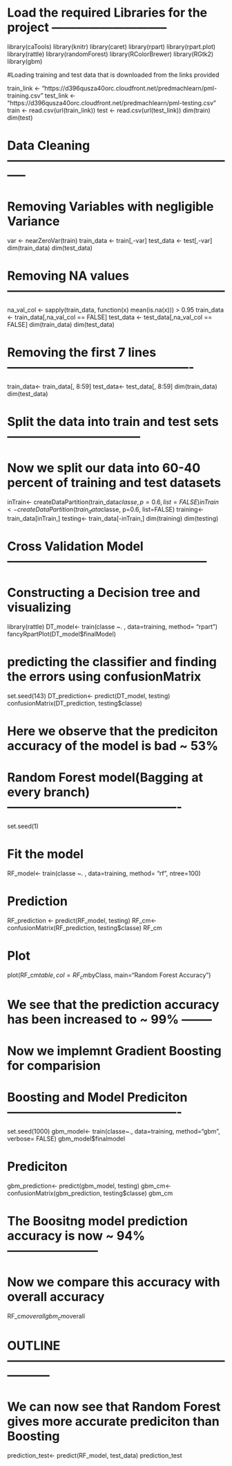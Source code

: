 # Load the required Libraries for the project -----------------------------

library(caTools)
library(knitr)
library(caret)
library(rpart)
library(rpart.plot)
library(rattle)
library(randomForest)
library(RColorBrewer)
library(RGtk2)
library(gbm)

#Loading training and test data that is downloaded from the links provided

train_link <- "https://d396qusza40orc.cloudfront.net/predmachlearn/pml-training.csv"
test_link <- "https://d396qusza40orc.cloudfront.net/predmachlearn/pml-testing.csv"
train <- read.csv(url(train_link))
test <- read.csv(url(test_link))
dim(train)
dim(test)


# Data Cleaning -----------------------------------------------------------
# Removing Variables with negligible Variance

var <- nearZeroVar(train)
train_data <- train[,-var]
test_data <- test[,-var]
dim(train_data)
dim(test_data)


# Removing NA values ------------------------------------------------------

na_val_col <- sapply(train_data, function(x) mean(is.na(x))) > 0.95
train_data <- train_data[,na_val_col == FALSE]
test_data <- test_data[,na_val_col == FALSE]
dim(train_data)
dim(test_data)

# Removing the first 7 lines ----------------------------------------------

train_data<- train_data[, 8:59]
test_data<- test_data[, 8:59]
dim(train_data) 
dim(test_data)

# Split the data into train and test sets ---------------------------------
# Now we split our data into 60-40 percent of training and test datasets

inTrain<- createDataPartition(train_data$classe, p=0.6, list=FALSE)
inTrain<- createDataPartition(train_data$classe, p=0.6, list=FALSE)
training<- train_data[inTrain,]
testing<- train_data[-inTrain,]
dim(training)
dim(testing)


# Cross Validation Model --------------------------------------------------
# Constructing a Decision tree and visualizing

library(rattle)
DT_model<- train(classe ~. , data=training, method= "rpart")
fancyRpartPlot(DT_model$finalModel)
 
# predicting the classifier and finding the errors using confusionMatrix

set.seed(143)
DT_prediction<- predict(DT_model, testing)
confusionMatrix(DT_prediction, testing$classe)

# Here we observe that the  prediciton accuracy of the model is bad ~ 53%

# Random Forest model(Bagging at every branch) -------------------------------------------

set.seed(1)

# Fit the model
RF_model<- train(classe ~. , data=training, method= "rf", ntree=100)

# Prediction  
RF_prediction <- predict(RF_model, testing)
RF_cm<-confusionMatrix(RF_prediction, testing$classe)
RF_cm

# Plot
plot(RF_cm$table, col=RF_cm$byClass, main="Random Forest Accuracy")


# We see that the prediction accuracy has been increased to ~ 99%  --------
# Now we implemnt Gradient Boosting for comparision

# Boosting and Model Prediciton -------------------------------------------

set.seed(1000)
gbm_model<- train(classe~., data=training, method="gbm", verbose= FALSE)
gbm_model$finalmodel

# Prediciton

gbm_prediction<- predict(gbm_model, testing)
gbm_cm<-confusionMatrix(gbm_prediction, testing$classe)
gbm_cm


# The Boositng model prediction accuracy is now ~ 94% -----------------------
# Now we compare this accuracy with overall accuracy

RF_cm$overall
gbm_cm$overall


# OUTLINE -----------------------------------------------------------------
# We can now see that Random Forest gives more accurate prediciton than Boosting

prediction_test<- predict(RF_model, test_data)
prediction_test

